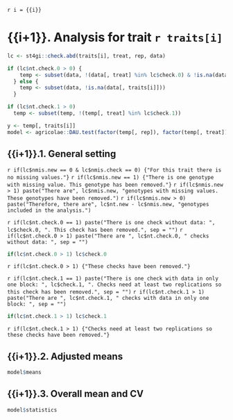 `r i = {{i}}`

# {{i+1}}. Analysis for trait `r traits[i]`

```r
lc <- st4gi::check.abd(traits[i], treat, rep, data)

if (lc$nt.check.0 > 0) {
    temp <- subset(data, !(data[, treat] %in% lc$check.0) & !is.na(data[, traits[i]]))
  } else {
    temp <- subset(data, !is.na(data[, traits[i]]))
  }

if (lc$nt.check.1 > 0)
  temp <- subset(temp, !(temp[, treat] %in% lc$check.1))

y <- temp[, traits[i]]
model <- agricolae::DAU.test(factor(temp[, rep]), factor(temp[, treat]), y)
```

## {{i+1}}.1. General setting

`r if(lc$nmis.new == 0 & lc$nmis.check == 0) {"For this trait there is no missing values."}`
`r if(lc$nmis.new == 1) {"There is one genotype with missing value. This genotype has been removed."}`
`r if(lc$nmis.new > 1) paste("There are", lc$nmis.new, "genotypes with missing values. These genotypes have been removed.")`
`r if(lc$nmis.new > 0) paste("Therefore, there are", lc$nt.new - lc$nmis.new, "genotypes included in the analysis.")`

`r if(lc$nt.check.0 == 1) paste("There is one check without data: ", lc$check.0, ". This check has been removed.", sep = "")`
`r if(lc$nt.check.0 > 1) paste("There are ", lc$nt.check.0, " checks without data: ", sep = "")`
```r
if(lc$nt.check.0 > 1) lc$check.0
```
`r if(lc$nt.check.0 > 1) {"These checks have been removed."}`

`r if(lc$nt.check.1 == 1) paste("There is one check with data in only one block: ", lc$check.1, ". Checks need at least two replications so this check has been removed.", sep = "")`
`r if(lc$nt.check.1 > 1) paste("There are ", lc$nt.check.1, " checks with data in only one block: ", sep = "")`
```r
if(lc$nt.check.1 > 1) lc$check.1
```
`r if(lc$nt.check.1 > 1) {"Checks need at least two replications so these checks have been removed."}`

## {{i+1}}.2. Adjusted means

```r
model$means
```

## {{i+1}}.3. Overall mean and CV

```r
model$statistics
```


